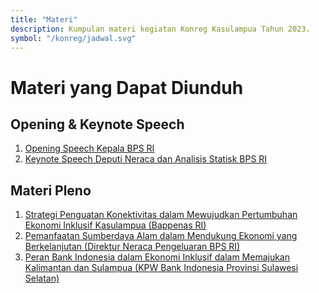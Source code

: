 ```yaml
---
title: "Materi"
description: Kumpulan materi kegiatan Konreg Kasulampua Tahun 2023.
symbol: "/konreg/jadwal.svg"
---
```


# Materi yang Dapat Diunduh

## Opening & Keynote Speech
1. [Opening Speech Kepala BPS RI](https://drive.google.com/file/d/1e6leP9XbgG742vY1-P-mRLcuejssOiKy/view?usp=sharing) 
2. [Keynote Speech Deputi Neraca dan Analisis Statisk BPS RI](https://drive.google.com/file/d/1Gcgt4O3fmPukoV6VN4FvxwKHHfho1Ekx/view?usp=drive_link)

## Materi Pleno

 1. [Strategi Penguatan Konektivitas dalam Mewujudkan Pertumbuhan Ekonomi Inklusif Kasulampua (Bappenas RI)](https://drive.google.com/file/d/1m2hXp464TH-RoHQ8tr9No8o56JaYwE7u/view?usp=drive_link)
 2. [Pemanfaatan Sumberdaya Alam dalam Mendukung Ekonomi yang Berkelanjutan (Direktur Neraca Pengeluaran BPS RI)](https://drive.google.com/file/d/15gcUVriNI3REwrimAm_uUZdsrG0ajtzV/view?usp=drive_link)
 3. [Peran Bank Indonesia dalam Ekonomi Inklusif dalam Memajukan Kalimantan dan Sulampua (KPW Bank Indonesia Provinsi Sulawesi Selatan)](https://drive.google.com/file/d/1aFlvXfFvCAqUToMMC5OM-N5yV_kdUBvV/view?usp=drive_link)



